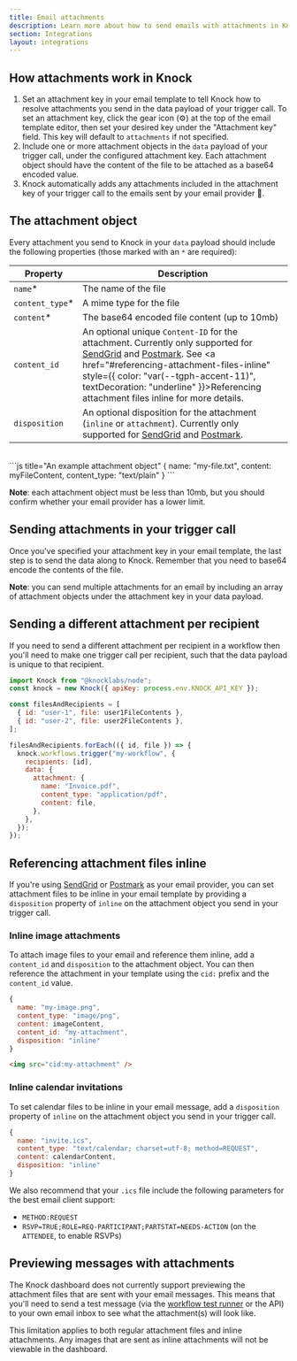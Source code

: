 ```yaml
---
title: Email attachments
description: Learn more about how to send emails with attachments in Knock.
section: Integrations
layout: integrations
---
```


## How attachments work in Knock

1. Set an attachment key in your email template to tell Knock how to resolve attachments you send in the data payload of your trigger call. To set an attachment key, click the gear icon (⚙️) at the top of the email template editor, then set your desired key under the "Attachment key" field. This key will default to `attachments` if not specified.
2. Include one or more attachment objects in the `data` payload of your trigger call, under the configured attachment key. Each attachment object should have the content of the file to be attached as a base64 encoded value.
3. Knock automatically adds any attachments included in the attachment key of your trigger call to the emails sent by your email provider 🎉.

## The attachment object

Every attachment you send to Knock in your `data` payload should include the following properties (those marked with an `*` are required):

| Property         | Description                                                                                                                                                                                                                                                                                                                                                  |
| ---------------- | ------------------------------------------------------------------------------------------------------------------------------------------------------------------------------------------------------------------------------------------------------------------------------------------------------------------------------------------------------------ |
| `name`\*         | The name of the file                                                                                                                                                                                                                                                                                                                                         |
| `content_type`\* | A mime type for the file                                                                                                                                                                                                                                                                                                                                     |
| `content`\*      | The base64 encoded file content (up to 10mb)                                                                                                                                                                                                                                                                                                                 |
| `content_id`     | An optional unique `Content-ID` for the attachment. Currently only supported for [SendGrid](/integrations/email/sendgrid) and [Postmark](/integrations/email/postmark). See <a href="#referencing-attachment-files-inline" style={{ color: "var(--tgph-accent-11)", textDecoration: "underline" }}>Referencing attachment files inline</a> for more details. |
| `disposition`    | An optional disposition for the attachment (`inline` or `attachment`). Currently only supported for [SendGrid](/integrations/email/sendgrid) and [Postmark](/integrations/email/postmark).                                                                                                                                                                   |

<br/>
```js title="An example attachment object"
{
  name: "my-file.txt",
  content: myFileContent,
  content_type: "text/plain"
}
```

**Note**: each attachment object must be less than 10mb, but you should confirm whether your email provider has a lower limit.

## Sending attachments in your trigger call

Once you've specified your attachment key in your email template, the last step is to send the data along to Knock. Remember that you need to base64 encode the contents of the file.

<MultiLangCodeBlock
  title="Sending attachment data"
  snippet="workflows.trigger-with-attachment"
/>

**Note**: you can send multiple attachments for an email by including an array of attachment objects under the attachment key in your data payload.

## Sending a different attachment per recipient

If you need to send a different attachment per recipient in a workflow then you'll need to make one trigger call per recipient, such that the data payload is unique to that recipient.

```js title="Unique attachments per recipient"
import Knock from "@knocklabs/node";
const knock = new Knock({ apiKey: process.env.KNOCK_API_KEY });

const filesAndRecipients = [
  { id: "user-1", file: user1FileContents },
  { id: "user-2", file: user2FileContents },
];

filesAndRecipients.forEach(({ id, file }) => {
  knock.workflows.trigger("my-workflow", {
    recipients: [id],
    data: {
      attachment: {
        name: "Invoice.pdf",
        content_type: "application/pdf",
        content: file,
      },
    },
  });
});
```

## Referencing attachment files inline

If you're using [SendGrid](/integrations/email/sendgrid) or [Postmark](/integrations/email/postmark) as your email provider, you can set attachment files to be inline in your email template by providing a `disposition` property of `inline` on the attachment object you send in your trigger call.

### Inline image attachments

To attach image files to your email and reference them inline, add a `content_id` and `disposition` to the attachment object. You can then reference the attachment in your template using the `cid:` prefix and the `content_id` value.

```js title="An example inline image attachment"
{
  name: "my-image.png",
  content_type: "image/png",
  content: imageContent,
  content_id: "my-attachment",
  disposition: "inline"
}
```

```html title="Referencing an attachment file inline"
<img src="cid:my-attachment" />
```

### Inline calendar invitations

To set calendar files to be inline in your email message, add a `disposition` property of `inline` on the attachment object you send in your trigger call.

```js title="An example attachment object for an inline calendar invitation"
{
  name: "invite.ics",
  content_type: "text/calendar; charset=utf-8; method=REQUEST",
  content: calendarContent,
  disposition: "inline"
}
```

We also recommend that your `.ics` file include the following parameters for the best email client support:

- `METHOD:REQUEST`
- `RSVP=TRUE;ROLE=REQ-PARTICIPANT;PARTSTAT=NEEDS-ACTION` (on the `ATTENDEE`, to enable RSVPs)

## Previewing messages with attachments

The Knock dashboard does not currently support previewing the attachment files that are sent with your email messages. This means that you'll need to send a test message (via the [workflow test runner](/send-notifications/testing-workflows) or the API) to your own email inbox to see what the attachment(s) will look like.

This limitation applies to both regular attachment files and inline attachments. Any images that are sent as inline attachments will not be viewable in the dashboard.
